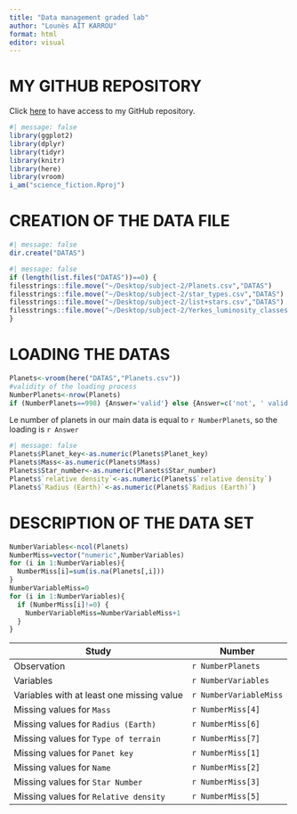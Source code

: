 ```yaml
---
title: "Data management graded lab"
author: "Lounès AÏT KARROU"
format: html
editor: visual
---
```


# MY GITHUB REPOSITORY
Click [here](https://github.com/lllounes/science_fiction.git) to have access to my GitHub repository. 
```r
#| message: false
library(ggplot2)
library(dplyr)
library(tidyr)
library(knitr)
library(here)
library(vroom)
i_am("science_fiction.Rproj")
```

# CREATION OF THE DATA FILE
```r
#| message: false
dir.create("DATAS")
```

```r
#| message: false
if (length(list.files("DATAS"))==0) {
filesstrings::file.move("~/Desktop/subject-2/Planets.csv","DATAS")
filesstrings::file.move("~/Desktop/subject-2/star_types.csv","DATAS")
filesstrings::file.move("~/Desktop/subject-2/list+stars.csv","DATAS")
filesstrings::file.move("~/Desktop/subject-2/Yerkes_luminosity_classes.csv","DATAS")
}
```

# LOADING THE DATAS

```r
Planets<-vroom(here("DATAS","Planets.csv"))
#validity of the loading process
NumberPlanets<-nrow(Planets)
if (NumberPlanets==998) {Answer='valid'} else {Answer=c('not', ' valid')}
```

Le number of planets in our main data is equal to `r NumberPlanets`, so the loading is `r Answer`  

```r
#| message: false
Planets$Planet_key<-as.numeric(Planets$Planet_key)
Planets$Mass<-as.numeric(Planets$Mass)
Planets$Star_number<-as.numeric(Planets$Star_number)
Planets$`relative density`<-as.numeric(Planets$`relative density`)
Planets$`Radius (Earth)`<-as.numeric(Planets$`Radius (Earth)`)
```

# DESCRIPTION OF THE DATA SET

```r
NumberVariables<-ncol(Planets)
NumberMiss=vector("numeric",NumberVariables)
for (i in 1:NumberVariables){
  NumberMiss[i]=sum(is.na(Planets[,i]))
}
NumberVariableMiss=0
for (i in 1:NumberVariables){
  if (NumberMiss[i]!=0) {
    NumberVariableMiss=NumberVariableMiss+1
  }
}
```

Study  | Number
------------- | -------------
Observation  | `r NumberPlanets`
Variables  | `r NumberVariables`
Variables with at least one missing value  | `r NumberVariableMiss`
Missing values for `Mass`  | `r NumberMiss[4]`
Missing values for `Radius (Earth)`  | `r NumberMiss[6]`
Missing values for `Type of terrain`  | `r NumberMiss[7]`
Missing values for `Panet key`  | `r NumberMiss[1]`
Missing values for `Name`  | `r NumberMiss[2]`
Missing values for `Star Number`  | `r NumberMiss[3]`
Missing values for `Relative density`  | `r NumberMiss[5]`








































